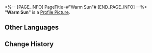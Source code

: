 <%-- [PAGE_INFO]
PageTitle=#"Warm Sun"#
[END_PAGE_INFO] --%>
{{Item Infobox
|id          = 210113
|image       = Item Warm Sun.png
|type        = Disk
|invCategory = Valuables
|rarity      = 3
|effect      = A record that can be played on the Express' phonograph. It might be a chance acquisition or a gift from someone else. All sorts of memories surge up when the music plays &mdash; the smiles, encounters, touches, and the excitement of battle. Maybe that is why people still collect records even as society rapidly advances.<br />The current record contains the track "Warm Sun."
|description = <br />''Enjoyable moments are like the warm winter sun. They are fragile and brief, but their momentary warmth soothes the difficulty of the long years.''
}}
'''"Warm Sun"''' is a [[Profile Picture]].

==Other Languages==
{{Other Languages
|en   = "Warm Sun"
|zhs  = 《暖阳》
|zht  = 〈暖陽〉
|ja   = 『暖陽』
|ko   = ≪따스한 태양≫
|es   = Sol cálido
|fr   = « Warm Sun »
|ru   = Warm Sun
|th   = "Warm Sun"
|vi   = "Nắng Ấm"
|de   = „Warme Sonne“
|id   = "Warm Sun"
|pt   = "Warm Sun"
}}

==Change History==
{{Change History|1.0}}